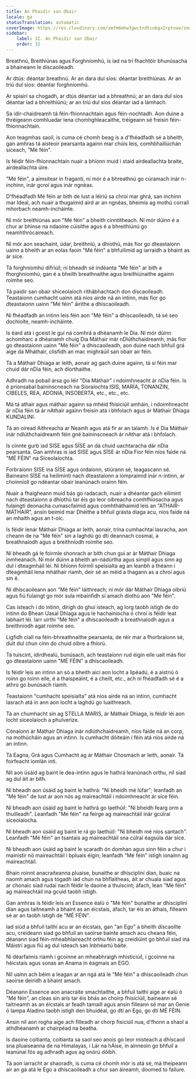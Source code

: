 ```yaml
---
title: An Phaidir san Obair
locale: ga
statusTranslation: automatic
coverImage: https://res.cloudinary.com/xmfm6mhw3gwctndtcubgx2rptnae/image/upload/v1740468922/small_cover_tratado_de_psicologia_revolucionaria_a4c0dca4e0.webp
sidebar:
    label: 32. An Phaidir san Obair
    order: 32
---
```

Breathnú, Breithiúnas agus Forghníomhú, is iad na trí fhachtóir bhunúsacha a bhaineann le díscaoileadh.

Ar dtús: déantar breathnú. Ar an dara dul síos: déantar breithiúnas. Ar an tríú dul síos: déantar forghníomhú.

Ar spiairí sa chogadh, ar dtús déantar iad a bhreathnú; ar an dara dul síos déantar iad a bhreithiúnú; ar an tríú dul síos déantar iad a lámhach.

Sa idir-chaidreamh tá féin-fhionnachtain agus féin-nochtadh. Aon duine a thréigeann comhluadar lena chomhghleacaithe, tréigeann sé freisin féin-fhionnachtain.

Aon teagmhas saoil, is cuma cé chomh beag is a d'fhéadfadh sé a bheith, gan amhras tá aisteoir pearsanta againn mar chúis leis, comhbhailiúchán síceach, "Mé féin".

Is féidir féin-fhionnachtain nuair a bhíonn muid i staid airdeallachta braite, airdeallachta úire.

"Mé féin", a aimsítear in fraganti, ní mór é a bhreathnú go cúramach inár n-inchinn, inár gcroí agus inár ngnéas.

D'fhéadfadh Mé féin ar bith de lust a léiriú sa chroí mar ghrá, san inchinn mar Ideal, ach nuair a thugaimid aird ar an ngnéas, bheimis ag mothú corraíl mhorbach neamh-incháinte.

Ní mór breithiúnas aon "Mé féin" a bheith cinntitheach. Ní mór dúinn é a chur ar bhinse na ndaoine cúisithe agus é a bhreithiúnú go neamhthrócaireach.

Ní mór aon seachaint, údar, breithniú, a dhíothú, más fíor go dteastaíonn uainn a bheith ar an eolas faoin "Mé féin" a bhfuilimid ag iarraidh a bhaint as ár síce.

Tá forghníomhú difriúil; ní bheadh ​​sé indéanta "Mé féin" ar bith a fhorghníomhú, gan é a bheith breathnaithe agus breithiúnaithe againn roimhe seo.

Tá paidir san obair shíceolaíoch ríthábhachtach don díscaoileadh. Teastaíonn cumhacht uainn atá níos airde ná an intinn, más fíor go dteastaíonn uainn "Mé féin" áirithe a dhíscaoileadh.

Ní fhéadfadh an intinn leis féin aon "Mé féin" a dhíscaoileadh, tá sé seo dochloíte, neamh-incháinte.

Is éard atá i gceist le guí ná comhrá a dhéanamh le Dia. Ní mór dúinn achomharc a dhéanamh chuig Dia Máthair inár nDlúthchaidreamh, más fíor go dteastaíonn uainn "Mé féin" a dhíscaoileadh, aon duine nach bhfuil grá aige dá Mháthair, clisfidh an mac míghráúil san obair air féin.

Tá a Máthair Dhiaga ar leith, aonair ag gach duine againn, tá sí féin mar chuid dár nDia féin, ach díorthaithe.

Adhradh na pobail ársa go léir "Dia Máthair" i ndoimhneacht ár nDia féin. Is é prionsabal baininscneach na Síoraíochta ISIS, MARÍA, TONANZIN, CIBELES, REA, ADONIA, INSOBERTA, etc., etc., etc.

Má tá athair agus máthair againn sa mhéid fhisiciúil amháin, i ndoimhneacht ár nDia féin tá ár nAthair againn freisin atá i bhfolach agus ár Máthair Dhiaga KUNDALINI.

Tá an oiread Aithreacha ar Neamh agus atá fir ar an talamh. Is é Dia Máthair inár ndlúthchaidreamh féin gné baininscneach ár nAthar atá i bhfolach.

Is cinnte gurb iad SISE agus SÍSE an dá chuid uachtaracha dár nDia pearsanta. Gan amhras is iad SISE agus SÍSE ár nDia Fíor féin níos faide ná "MÉ FÉIN" na Síceolaíochta.

Forbraíonn SISE ina SÍSE agus ordaíonn, stiúrann sé, teagascann sé. Baineann SÍSE na heilimintí nach dteastaíonn a iompraímid inár n-intinn, ar choinníoll go ndéantar obair leanúnach orainn féin.

Nuair a fhaigheann muid bás go radacach, nuair a dhéantar gach eilimint nach dteastaíonn a dhíothú tar éis go leor oibreacha comhfhiosacha agus fulaingtí deonacha cumascfaimid agus comhtháthaimid leis an "ATHAIR-MÁTHAIR", ansin beimid mar Dhéithe a bhfuil grásta diaga acu, níos faide ná an mhaith agus an t-olc.

Is féidir lenár Máthair Dhiaga ar leith, aonair, trína cumhachtaí lasracha, aon cheann de na "Mé féin" sin a laghdú go dtí deannach cosmaí, a breathnaíodh agus a breithníodh roimhe seo.

Ní bheadh ​​gá le foirmle shonrach ar bith chun guí ar ár Máthair Dhiaga inmheánach. Ní mór dúinn a bheith an-nádúrtha agus simplí agus sinn ag dul i dteagmháil léi. Ní bhíonn foirmlí speisialta ag an leanbh a théann i dteagmháil lena mháthair riamh, deir sé an méid a thagann as a chroí agus sin é.

Ní dhíscaoileann aon "Mé féin" láithreach; ní mór dár Máthair Dhiaga oibriú agus fiú fulaingt go mór sula mbainfidh sí amach díothú aon "Mé féin".

Cas isteach i do intinn, dírigh do ghuí isteach, ag lorg taobh istigh de do intinn do Bhean Uasal Dhiaga agus le hachainíocha ó chroí is féidir leat labhairt léi. Iarr uirthi "Mé féin" a dhíscaoileadh a breathnaíodh agus a breithníodh agat roimhe seo.

Ligfidh ciall na féin-bhreathnaithe pearsanta, de réir mar a fhorbraíonn sé, duit dul chun cinn do chuid oibre a fhíorú.

Tá tuiscint, idirdhealú, bunúsach, ach teastaíonn rud éigin eile uait más fíor go dteastaíonn uainn "MÉ FÉIN" a dhíscaoileadh.

Is féidir leis an intinn an só a bheith aici aon locht a lipéadú, é a aistriú ó roinn go roinn eile, é a thaispeáint, é a cheilt, etc., ach ní fhéadfadh sé é a athrú go bunúsach riamh.

Teastaíonn "cumhacht speisialta" atá níos airde ná an intinn, cumhacht lasrach atá in ann aon locht a laghdú go luaithreach.

Tá an chumhacht sin ag STELLA MARIS, ár Máthair Dhiaga, is féidir léi aon locht síceolaíoch a phulverize.

Cónaíonn ár Máthair Dhiaga inár ndlúthchaidreamh, níos faide ná an corp, na mothúcháin agus an intinn. Is cumhacht dóiteáin í féin atá níos airde ná an intinn.

Tá Eagna, Grá agus Cumhacht ag ár Máthair Chosmach ar leith, aonair. Tá foirfeacht iomlán inti.

Níl aon úsáid ag baint le dea-intinn agus le hathrá leanúnach orthu, níl siad ag dul áit ar bith.

Ní bheadh ​​aon úsáid ag baint le hathrá: "Ní bheidh mé lúfar"; leanfadh an "Mé féin" de lust ar aon nós ag maireachtáil i ndoimhneacht ár síce féin.

Ní bheadh ​​aon úsáid ag baint le hathrá go laethúil: "Ní bheidh fearg orm a thuilleadh". Leanfadh "Mé féin" na feirge ag maireachtáil inár gcúlraí síceolaíocha.

Ní bheadh ​​aon úsáid ag baint le rá go laethúil: "Ní bheidh mé níos santach". Leanfadh "Mé féin" an tsantais ag maireachtáil sna cúlraí éagsúla dár síce.

Ní bheadh ​​aon úsáid ag baint le scaradh ón domhan agus sinn féin a chur i mainistir nó maireachtáil i bpluais éigin; leanfadh "Mé féin" istigh ionainn ag maireachtáil.

Bhain roinnt anacraiteanna pluaise, bunaithe ar dhisciplíní dian, buaic na naomh amach agus tógadh iad chun na bhflaitheas, áit ar chuala siad agus ar chonaic siad rudaí nach féidir le daoine a thuiscint; áfach, lean "Mé féin" ag maireachtáil ina gcuid taobh istigh.

Gan amhras is féidir leis an Essence éalú ó "Mé féin" bunaithe ar dhisciplíní dian agus taitneamh a bhaint as an éicstais, áfach, tar éis an áthais, filleann sé ar an taobh istigh de "MÉ FÉIN".

Iad siúd a bhfuil taithí acu ar an éicstais, gan "an Ego" a bheith díscaoilte acu, creideann siad go bhfuil an saoirse bainte amach acu cheana féin, déanann siad féin-mheabhlaireacht orthu féin ag creidiúint go bhfuil siad ina Máistrí agus fiú ag dul isteach san Inbhéartú báite.

Ní déarfaimis riamh i gcoinne an mheabhraigh mhisticiúil, i gcoinne na héicstais agus sonas an Anama in éagmais an EGO.

Níl uainn ach béim a leagan ar an ngá atá le "Mé féin" a dhíscaoileadh chun saoirse deiridh a bhaint amach.

Déanann Essence aon anacraite smachtaithe, a bhfuil taithí aige ar éalú ó "Mé féin", an cleas sin arís tar éis bhás an choirp fhisiciúil, baineann sé taitneamh as an éicstais ar feadh tamaill agus ansin filleann sé mar an Genie ó lampa Aladino taobh istigh den bhuidéal, go dtí an Ego, go dtí MÉ FÉIN.

Ansin níl aon rogha aige ach filleadh ar chorp fisiciúil nua, d'fhonn a shaol a athdhéanamh ar chairpéad na beatha.

Is daoine coitianta, coitianta sa saol seo anois go leor misteach a dhíscaoil sna pluaiseanna de na Himalayas, i Lár na hÁise, in ainneoin go bhfuil a leanúnaí fós ag adhradh agus ag onórú dóibh.

Tá aon iarracht ar shaoradh, is cuma cé chomh mór is atá sé, má theipeann air an gá atá le Ego a dhíscaoileadh a chur san áireamh, doomed to failure.
